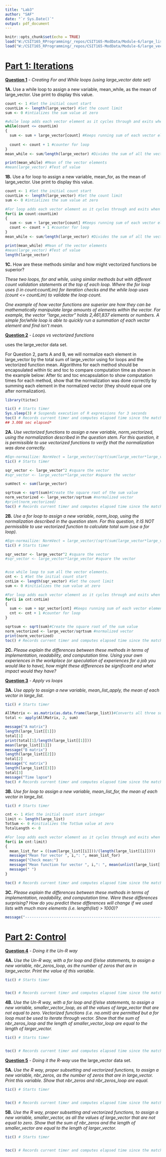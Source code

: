 ```yaml
---
title: "Lab3"
author: "SAF"
date: "`r Sys.Date()`"
output: pdf_document
---
```

```r
knitr::opts_chunk$set(echo = TRUE)
load("W:/CSIT165_RProgramming/_repos/CSIT165-ModData/Module-6/large_list.RData")
load("W:/CSIT165_RProgramming/_repos/CSIT165-ModData/Module-6/large_vector.RData")

```


# [Part 1: Iterations]{.underline}

**[Question 1]{.underline}** *- Creating For and While loops (using large_vector data set)*

**1A.** Use a while loop to assign a new variable, mean_while, as the mean of large_vector.
Use print to display this value.

```R
count <- 1 #Set the initial count start
countLim <- length(large_vector) #Set the count limit
sum <- 0 #intializes the sum value at zero

#while loop adds each vector element as it cycles through and exits when count is complete
while(count <= countLim)
{
  sum <- sum + large_vector[count] #Keeps running sum of each vector element.
  
  count <- count + 1 #counter for loop
}
mean_while <- sum/length(large_vector) #Divides the sum of all the vector elements by the vectors length.

print(mean_while) #Mean of the vector elements
#mean(large_vector) #Test of value   
```

**1B.** Use a for loop to assign a new variable, mean_for, as the mean of large_vector.
Use print to display this value.
```R
count <- 1 #Set the initial count start
countLim <- length(large_vector) #Set the count limit
sum <- 0 #intializes the sum value at zero

#For loop adds each vector element as it cycles through and exits when count is complete
for(i in count:countLim)
{
  sum <- sum + large_vector[count] #Keeps running sum of each vector element.
  count <- count + 1 #counter for loop
}
mean_while <- sum/length(large_vector) #Divides the sum of all the vector elements by the vectors length.

print(mean_while) #Mean of the vector elements
#mean(large_vector) #Test of value   
length(large_vector)
```

**1C.** How are these methods similar and how might vectorized functions be superior?

*These two loops, for and while, using similar methods but with different count validation statements at the top of each loop. Where the     for loop uses (i in count:countLim) for iteration checks and the while loop uses (count <= countLim) to validate the loop count.*

*One example of how vector functions are superior are how they can be mathematically manipulate large amounts of elements within the         vector. For example, the vector "large_vector" holds 2,461,837 elements or numbers. A simple for/while loop is able to quickly run a        summation of each vector element and find isn’t mean.*


**[Question 2]{.underline}** *- Loops vs vectorized functions*

uses the large_vector data set.

For Question 2, parts A and B, we will normalize each element in large_vector by the total sum of large_vector using for loops and the vectorized function mean. Algorithms for each method should be encapsulated within tic and toc to compare computation time as shown in the example below:
After tic and toc encapsulation to show computation times for each method, show that the normalization was done correctly by summing each element in the normalized vector (they should equal one after normalization).

```R
library(tictoc)

tic() # Starts timer
Sys.sleep(3) # Suspends execution of R expressions for 3 seconds
toc() # Records current timer and computes elapsed time since the matching call to tic()
## 3.008 sec elapsed*
```


**2A.** *Use vectorized functions to assign a new variable, norm_vectorized, using the normalization described in the question stem. For this question, it is permissible to use vectorized functions to verify that the normalization was done correctly.*

```R
#Eqn-normailize: NormVect = large_vector/(sqrt(sum(large_vector*large_vector)))
tic() # Starts timer

sqr_vector <- large_vector^2 #square the vector
#sqr_vector <- large_vector*large_vector #square the vector

sumVect <- sum(large_vector)

sqrtsum <- sqrt(sum)#Create the square root of the sum value
norm_vectorized <- large_vector/sqrtsum #normalized vector
#print(norm_vectorized)
toc() # Records current timer and computes elapsed time since the matching call to tic()
```

**2B.** *Use a for loop to assign a new variable, norm_loop, using the normalization described in the question stem. For this question, it IS NOT permissible to use vectorized function to calculate total sum (use a for loop).*

```R
#Eqn-normailize: NormVect = large_vector/(sqrt(sum(large_vector*large_vector)))
tic() # Starts timer

sqr_vector <- large_vector^2 #square the vector
#sqr_vector <- large_vector*large_vector #square the vector


#use while loop to sum all the vector elements.
cnt <- 1 #Set the initial count start
cntLim <- length(sqr_vector) #Set the count limit
sum <- 0 #initializes the sum value at zero

#For loop adds each vector element as it cycles through and exits when count is complete
for(i in cnt:cntLim)
{
  sum <- sum + sqr_vector[cnt] #Keeps running sum of each vector element.
  cnt <- cnt + 1 #counter for loop
}

sqrtsum <- sqrt(sum)#Create the square root of the sum value
norm_vectorized <- large_vector/sqrtsum #normalized vector
print(norm_vectorized)
toc() # Records current timer and computes elapsed time since the matching call to tic()
```


**2C.** *Please explain the differences between these methods in terms of implementation, readability, and computation time. Using your own experiences in the workplace (or speculation of experiences for a job you would like to have), how might these differences be significant and what impact would they have?*


**[Question 3]{.underline}** *- Apply vs loops*

**3A.** *Use apply to assign a new variable, mean_list_apply, the mean of each vector in large_list.*
```R
tic() # Starts timer

AllMatrix <- as.matrix(as.data.frame(large_list))#Converts all three sub-lists from large_list into a matrix of one single column.
total <- apply(AllMatrix, 2, sum)

message("A matrix")
length(large_list[[1]])
total[1]
print(total[1]/length(large_list[[1]]))
mean(large_list[[1]])
message("B matrix")
length(large_list[[2]])
total[2]
message("C matrix")
length(large_list[[3]])
total[3]
message("Time lapse")
toc() # Records current timer and computes elapsed time since the matching call to tic()

```

**3B.** *Use for loop to assign a new variable, mean_list_for, the mean of each vector in large_list.*
```R
tic() # Starts timer

cnt <- 1 #Set the initial count start integer
limit <- length(large_list)
TotSum <- 0 #initializes the TotSum value at zero
TotalLength <- 0

#For loop adds each vector element as it cycles through and exits when count is complete
for(i in cnt:limit)
{
  mean_list_for = ((sum(large_list[[i]]))/(length(large_list[[i]])))
  message("Mean for vector ", i,": ", mean_list_for) 
  message("Check mean:")
  message("Mean function for vector ", i,": ", mean(unlist(large_list[[i]]))) 
  message(" ")
}

toc() # Records current timer and computes elapsed time since the matching call to tic()
```

**3C.** *Please explain the differences between these methods in terms of implementation, readability, and computation time. Were these differences surprising? How do you predict these differences will change if we used lists with much more elements (i.e. length(list) > 1000)?*


```R
message("-------------------------------------------------------------------------------------------------")
```

# [Part 2: Control]{.underline}

**[Question 4]{.underline}** *- Doing it the Un-R way*

**4A.** *Use the Un-R way, with a for loop and if/else statements, to assign a new variable, nbr_zeros_loop, as the number of zeros that are in large_vector. Print the value of this variable.*
```R
tic() # Starts timer


toc() # Records current timer and computes elapsed time since the matching call to tic()
```

**4B.** *Use the Un-R way, with a for loop and if/else statements, to assign a new variable, smaller_vector_loop, as all the values of large_vector that are not equal to zero. Vectorized functions (i.e. na.omit) are permitted but a for loop must be used to iterate through vector. Show that the sum of nbr_zeros_loop and the length of smaller_vector_loop are equal to the length of larger_vector.*
```R
tic() # Starts timer


toc() # Records current timer and computes elapsed time since the matching call to tic()
```



**[Question 5]{.underline}** *- Doing it the R-way*
use the large_vector data set.

**5A.** *Use the R way, proper subsetting and vectorized functions, to assign a new variable, nbr_zeros, as the number of zeros that are in large_vector. Print this variable. Show that nbr_zeros and nbr_zeros_loop are equal.*
```R
tic() # Starts timer


toc() # Records current timer and computes elapsed time since the matching call to tic()
```

**5B.** *Use the R way, proper subsetting and vectorized functions, to assign a new variable, smaller_vector, as all the values of large_vector that are not equal to zero. Show that the sum of nbr_zeros and the length of smaller_vector are equal to the length of larger_vector.*
```R

tic() # Starts timer


toc() # Records current timer and computes elapsed time since the matching call to tic()
```